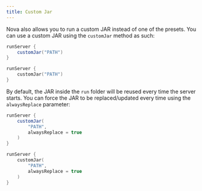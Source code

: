 ```yaml
---
title: Custom Jar
---
```


Nova also allows you to run a custom JAR instead of one of the presets. You can use a custom JAR using the `customJar` method as such:


```groovy tab="Groovy DSL"
runServer {
    customJar("PATH")
}
```
```kotlin tab="Kotlin DSL"
runServer {
    customJar("PATH")
}
```

By default, the JAR inside the `run` folder will be reused every time the server starts. You can force the JAR to be replaced/updated every time using the `alwaysReplace` parameter:

```groovy tab="Groovy DSL"
runServer {
    customJar(
        "PATH",
        alwaysReplace = true
    )
}
```
```kotlin tab="Kotlin DSL"
runServer {
    customJar(
        "PATH",
        alwaysReplace = true
    )
}
```